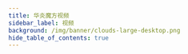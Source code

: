```yaml
---
title: 华炎魔方视频
sidebar_label: 视频
background: /img/banner/clouds-large-desktop.png
hide_table_of_contents: true
---
```



<div class="mt-10 max-w-md grid gap-8 sm:max-w-lg sm:grid-cols-2 lg:grid-cols-3 sm:max-w-7xl">

  <Card image="https://www-steedos-com.oss-accelerate.aliyuncs.com/videos/creator/steedos-guide.jpg"
    category="华炎魔方概览"
    title="华炎魔方助力企业数字化转型"
    href="/videos/steedos-digital-transformation/"/>

  <Card image="https://www-steedos-com.oss-accelerate.aliyuncs.com/videos/steedos/steedos-open-source.jpg"
    category="华炎魔方概览"
    title="描述式编程"
    href="/videos/click-programme/"/>

  <Card image="https://www-steedos-com.oss-accelerate.aliyuncs.com/videos/creator/steedos-platform-features.jpg"
    category="华炎魔方概览"
    title="华炎魔方十大引擎"
    href="/videos/steedos-platform-features/"/>

  <Card image="http://vod.steedos.com/image/cover/D97E503BEA3441D7BD807AF1AC9A95B5-6-2.png"
    category="低代码培训课程"
    title="如何创建自定义应用程序？"
    href="/videos/lesson-object/"/>

  <Card image="http://vod.steedos.com/image/cover/608CD349AB534EA496E649EFFB3423A1-6-2.png"
    category="低代码培训课程"
    title="如何为自定义对象创建子表？"
    href="/videos/lesson-object-relationship/"/>

  <Card image="https://vod.steedos.com/image/cover/5ED534383E544E8E908BAF76FA7E0828-6-2.png"
    category="低代码培训课程"
    title="如何使用公式计算字段值？"
    href="/videos/formula-calculates/"/>

  <Card image="https://vod.steedos.com/image/cover/5B3BC50E0C98464F8496DF2216C4F291-6-2.png"
    category="低代码培训课程"
    title="如何创建验证规则？"
    href="/videos/validation_rules/"/>
  
  <Card image="https://vod.steedos.com/image/cover/38A46FFE463A4DEFB66AF66D0761E6FB-6-2.png"
    category="低代码培训课程"
    title="如何创建工作流规则？"
    href="/videos/workflow_rules/"/>

  <Card image="https://vod.steedos.com/image/cover/D0F6B10CB703489BB86FE6A418910D3B-6-2.png"
    category="低代码培训课程"
    title="如何创建批准过程？"
    href="/videos/approval_process/"/>

  <Card image="https://vod.steedos.com/image/cover/273D6FB669D94148889E5FE7A26A3D13-6-2.png"
    category="低代码培训课程"
    title="什么是元数据？"
    href="/videos/lesson-metadata/"/>  

  <Card image="https://vod.steedos.com/image/cover/3D86F0FC68214E6D9F0A6DABDEF7495A-6-2.png"
    category="低代码培训课程"
    title="如何实现元数据的版本管理？"
    href="/videos/lesson-metadata-synchronize/"/>  
  
  <Card image="https://vod.steedos.com/image/cover/7FE1B27104B645629836BFF92DED443B-6-2.png"
    category="低代码培训课程"
    title="控制谁可以看到什么内容？"
    href="/videos/authority_management/"/> 

<Card image="https://vod.steedos.com/image/cover/C664D0E141CE4D468AE43D25DBBDF14C-6-2.png"
    category="低代码培训课程"
    title="分析您的数据"
    href="/videos/report/"/> 

  <Card image="https://www-steedos-com.oss-accelerate.aliyuncs.com/videos/workflow/admin-contracts.jpg"
    category="审批王"
    title="如何设计审批流程？"
    href="/videos/workflow/admin-contracts/"/>

  <Card image="https://www-steedos-com.oss-accelerate.aliyuncs.com/videos/workflow/user-contracts.jpg"
    category="审批王"
    title="如何填单和审批？"
    href="/videos/workflow/user-contracts/"/>

</div>

<br/><br/>